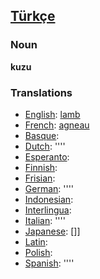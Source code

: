 ==[[Türkçe]]==
=== Noun ===

'''kuzu'''

=== Translations ===
*[[English]]: [[lamb]]
*[[French]]: [[agneau]]
*[[Basque]]: [[]]
*[[Dutch]]: [[]] ''''
*[[Esperanto]]: [[]]
*[[Finnish]]: [[]]
*[[Frisian]]: [[]]
*[[German]]: [[]] ''''
*[[Indonesian]]: [[]]
*[[Interlingua]]: [[]]
*[[Italian]]: [[]] ''''
*[[Japanese]]: []]
*[[Latin]]: [[]]
*[[Polish]]: [[]]
*[[Spanish]]: [[]] ''''